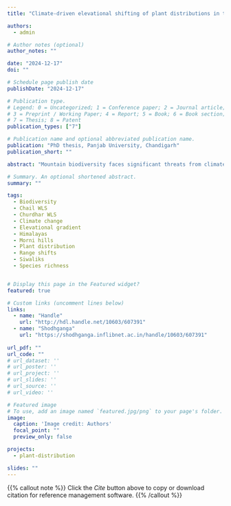 ```yaml
---
title: "Climate-driven elevational shifting of plant distributions in the selected sites of Siwaliks of North Western India"

authors:
  - admin

# Author notes (optional)
author_notes: ""

date: "2024-12-17"
doi: ""

# Schedule page publish date
publishDate: "2024-12-17"

# Publication type.
# Legend: 0 = Uncategorized; 1 = Conference paper; 2 = Journal article;
# 3 = Preprint / Working Paper; 4 = Report; 5 = Book; 6 = Book section;
# 7 = Thesis; 8 = Patent
publication_types: ["7"]

# Publication name and optional abbreviated publication name.
publication: "PhD thesis, Panjab University, Chandigarh"
publication_short: ""

abstract: "Mountain biodiversity faces significant threats from climate change with uncertain consequences on species distributions and ecosystem integrity. Understanding the patterns and dynamics of species distribution is critical for managing and safeguarding biodiversity in a changing environment. Therefore, this thesis investigates plant distribution patterns, determinants, and dynamics along elevational gradients in the Western Himalayas. Following a macroecological approach, this research analysed a database for the elevational distribution of over 1000 plant species from three protected areas in the Western Himalayas. Using an ensemble MaxEnt modelling, this study predicted future shifts in suitable habitats for ten dominant tree species under various climate scenarios. The results showed that elevational patterns of species richness varied across study sites and indicated substantial deviations from the mid domain effect null model predictions. The interacting effects of climate, energy, and water availability emerged as key determinants of species richness. Direct effects of climate were stronger than indirect effects, and water energy dynamics mediated the indirect effects more strongly than the energy availability. About half of the investigated tree species can face range contractions, while others may move upslope. All studied species, except Shorea robusta, are predicted to lose their suitable habitats under future climates. These findings pave the way for prioritising conservation efforts and developing management plans to mitigate the impacts of climate change. Further, insights into future trajectories can inform targeted conservation strategies and develop plans to sustain the Himalayan trees in a changing environment."

# Summary. An optional shortened abstract.
summary: ""

tags:
  - Biodiversity
  - Chail WLS
  - Churdhar WLS
  - Climate change
  - Elevational gradient
  - Himalayas
  - Morni hills
  - Plant distribution
  - Range shifts
  - Siwaliks
  - Species richness


# Display this page in the Featured widget?
featured: true

# Custom links (uncomment lines below)
links:
  - name: "Handle"
    url: "http://hdl.handle.net/10603/607391"
  - name: "Shodhganga"
    url: "https://shodhganga.inflibnet.ac.in/handle/10603/607391"
    
url_pdf: ""
url_code: ""
# url_dataset: ''
# url_poster: ''
# url_project: ''
# url_slides: ''
# url_source: ''
# url_video: ''

# Featured image
# To use, add an image named `featured.jpg/png` to your page's folder. 
image:
  caption: 'Image credit: Authors' 
  focal_point: ""
  preview_only: false

projects:
  - plant-distribution

slides: ""
---
```

  
{{% callout note %}}
Click the *Cite* button above to copy or download citation for reference management software.
{{% /callout %}}
